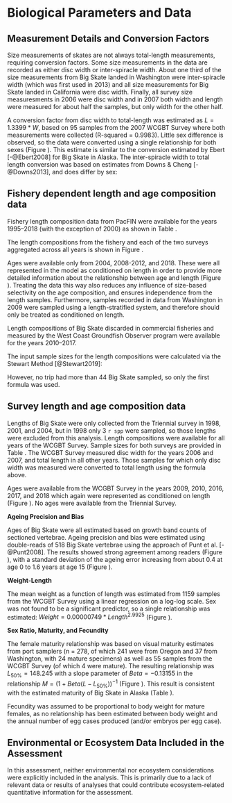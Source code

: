 

<!--************BIOLOGICAL DATA*********************************************-->

# Biological Parameters and Data

## Measurement Details and Conversion Factors

Size measurements of skates are not always total-length measurements, requiring conversion factors.  Some size measurements in the data are recorded as either disc width or inter-spiracle width. About one third of the size measurements from Big Skate landed in Washington were inter-spiracle width (which was first used in 2013) and all size measurements for Big Skate landed in California were disc width. Finally, all survey size measuresments in 2006 were disc width and in 2007 both width and length were measured for about half the samples, but only width for the other half. 

A conversion factor from disc width to total-length was estimated as $L = 1.3399 * W$, based on 95 samples from the 2007 WCGBT Survey where both measurements were collected (R-squared = 0.9983). Little sex difference is observed, so the data were converted using a single relationship for both sexes (Figure \ref{fig:weight-length}). This estimate is similar to the conversion estimated by Ebert [-@Ebert2008] for Big Skate in Alaska. The inter-spiracle width to total length conversion was based on estimates from Downs & Cheng [-@Downs2013], and does differ by sex:

\begin{centering}

$L = 12.111 + 9.761*ISW$ (females),

$L = 3.824 + 10.927*ISW$ (males).

\end{centering}


## Fishery dependent length and age composition data

Fishery length composition data from PacFIN were available for the years 1995--2018 (with the exception of 2000) as shown in Table \ref{tab:PacFIN_Samples}.

The length compositions from the fishery and each of the two surveys aggregated across all years is shown in Figure \ref{fig:comp_lendat_aggregated_across_time}.

Ages were available only from 2004, 2008-2012, and 2018. These were all represented in the model as conditioned on length in order to provide more detailed information about the relationship between age and length (Figure \ref{fig:age_dat_fishery}).  Treating the data this way also reduces any influence of size-based selectivity on the age composition, and ensures independence from the length samples. Furthermore, samples recorded in data from Washington in 2009 were sampled using a length-stratified system, and therefore should only be treated as conditioned on length.

Length compositions of Big Skate discarded in commercial fisheries and measured by the West Coast Groundfish Observer program were available for the years 2010--2017.

The input sample sizes for the length compositions were calculated via the Stewart Method [@Stewart2019]:

\begin{centering}

Input N = $N_{\text{trips}} + 0.138 * N_{\text{fish}}$ if $N_{\text{fish}}/N_{\text{trips}}$ is $<$ 44,

Input N = $7.06 * N_{\text{trips}}$ if $N_{\text{fish}}/N_{\text{trips}}$ is $\geq$ 44.

\end{centering}

However, no trip had more than 44 Big Skate sampled, so only the first formula was used.


## Survey length and age composition data

Lengths of Big Skate were only collected from the Triennial survey in 1998, 2001, and 2004, but in 1998 only 3 `r spp` were sampled, so those lengths were excluded from this analysis. Length compositions were available for all years of the WCGBT Survey. Sample sizes for both surveys are provided in Table \ref{tab:Survey_Samples}. The WCGBT Survey measured disc width for the years 2006 and 2007, and total length in all other years. Those samples for which  only disc width was measured were converted to total length using the formula above.

Ages were available from the WCGBT Survey in the years 2009, 2010, 2016, 2017, and 2018 which again were represented as conditioned on length (Figure \ref{fig:age_dat_survey}). No ages were available from the Triennial Survey.

\vspace{.5cm}

**Ageing Precision and Bias**

Ages of Big Skate were all estimated based on growth band counts of sectioned vertebrae. Ageing precision and bias were estimated using double-reads of 518 Big Skate vertebrae using the approach of Punt et al. [-@Punt2008]. The results showed strong agreement among readers (Figure \ref{fig:ageing_comparison}), with a standard deviation of the ageing error increasing from about 0.4 at age 0 to 1.6 years at age 15 (Figure \ref{fig:ageing_imprecision}).

\vspace{.5cm}

**Weight-Length**

The mean weight as a function of length was estimated from 1159 samples from the WCGBT Survey using a linear regression on a log-log scale. Sex was not found to be a significant predictor, so a single relationship was estimated: $Weight = 0.00000749  * Length ^ {2.9925}$ (Figure \ref{fig:weight-length}).

\vspace{.5cm}

**Sex Ratio, Maturity, and Fecundity**

The female maturity relationship was based on visual maturity estimates from port samplers (n = 278, of which 241 were from Oregon and 37 from Washington, with 24 mature specimens) as well as 55 samples from the WCGBT Survey (of which 4 were mature). The resulting relationship was $L_{50\%} = 148.245$ with a slope parameter of $Beta = -0.13155$ in the relationship $M = (1 + Beta(L - L_{50\%}))^{-1}$ (Figure \ref{fig:maturity}). This result is consistent with the estimated maturity of Big Skate in Alaska (Table \ref{tab:Life_Hist}).

Fecundity was assumed to be proportional to body weight for mature females, as no relationship has been estimated between body weight and the annual number of egg cases produced (and/or embryos per egg case).

\vspace{.5cm}

## Environmental or Ecosystem Data Included in the Assessment

In this assessment, neither environmental nor ecosystem considerations were explicitly included in the analysis.  This is primarily due to a lack of relevant data or results of analyses that could contribute ecosystem-related quantitative information for the assessment.





